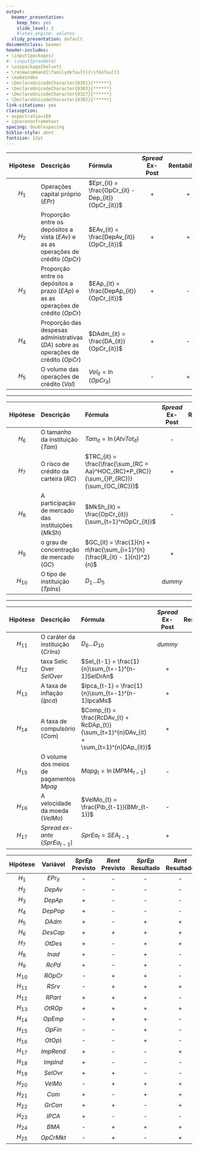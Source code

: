 ```yaml
---
output:
  beamer_presentation:
    keep_tex: yes
    slide_level: 2
    #latex_engine: xelatex
  slidy_presentation: default
documentclass: beamer
header-includes:
- \input{packages}
#- \input{preamble}
- \usepackage{helvet}
- \renewcommand{\familydefault}{\sfdefault}
- \makeindex
- \DeclareUnicodeCharacter{0301}{******}
- \DeclareUnicodeCharacter{0303}{******}
- \DeclareUnicodeCharacter{0327}{******}
- \DeclareUnicodeCharacter{0302}{******}
link-citations: yes
classoption:
- aspectratio=169
- ignorenonframetext
spacing: doublespacing
biblio-style: abnt
fontsize: 12pt
---
```


<div class="verysmall">

| Hipótese | Descrição                  | Fórmula          | *Spread* Ex-Post  | Rentabilidade |
|:-----: | :--------------------------- | :--------------------- | :-------:  | :----------: |
| $H_{1}$  | Operações capital próprio ($EPr$)                                                  | $Epr_{it} = \frac{OpCr_{it} - Dep_{it}}{OpCr_{it}}$                            | +               | +             |
| $H_{2}$  | Proporção entre os depósitos a vista ($EAv$) e as as operações de crédito ($OpCr$)                                                               | $EAv_{it} = \frac{DepAv_{it}}{OpCr_{it}}$                                      | +               | +             |
| $H_{3}$  | Proporção entre os depósitos a prazo ($EAp$) e as as operações de crédito ($OpCr$)                                                               | $EAp_{it} = \frac{DepAp_{it}}{OpCr_{it}}$                                    | +               | -             |
| $H_{4}$  | Proporção das despesas administrativas ($DA$) sobre as operações de crédito ($OpCr$)                                                            | $DAdm_{it} = \frac{DA_{it}}{OpCr_{it}}$                                      | +               | -             |
| $H_{5}$  | O volume das operações de crédito ($Vol$)                         | $Vol_{it} = \ln(OpCr_{it})$                                                  | -               | +             |


---


| Hipótese | Descrição                  | Fórmula          | *Spread* Ex-Post  | Rentabilidade |
|:-----: | :--------------------------- | :--------------------- | :-------:  | :----------: |
| $H_{6}$  | O tamanho da instituição ($Tam$)                                  | $Tam_{it} = \ln(AtvTot_{it})$                                                | -               | +             |
| $H_{7}$  | O risco de crédito da carteira ($RC$)                             | $TRC_{it} = \frac{\frac{\sum_{RC = Aa}^HOC_{RC}*P_{RC}}{\sum_{}P_{RC}}}{\sum_{OC_{RC}}}$                          | +               | +             |
| $H_{8}$  | A participação de mercado das instituições ($MkSh$)               | $MkSh_{it} = \frac{OpCr_{it}}{\sum_{t=1}^nOpCr_{it}}$                        | -               | +             |
| $H_{9}$  | o grau de concentração de mercado ($GC$)                          | $GC_{it} = \frac{1}{n} + n\frac{\sum_{i=1}^{n}(\frac{R_{it} - 1}{n})^2}{n}$  | +               | +             |
| $H_{10}$  | O tipo de instituição ($TpIns$)                                  | $D_{1}...D_{5}$                                                              | *dummy*               | *dummy*             |

---


| Hipótese | Descrição                  | Fórmula          | *Spread* Ex-Post  | Rentabilidade |
|:-----: | :--------------------------- | :--------------------- | :-------:  | :----------: |
| $H_{11}$  | O caráter da instituição ($CrIns$)                               | $D_{6}...D_{10}$                                                             | *dummy*               | *dummy*             |
| $H_{12}$  | taxa Selic Over $SelOver$                                        | $Sel_{t-1} = \frac{1}{n}\sum_{t=-1}^{n-1}SelDrAn$                            | +               | +             |
| $H_{13}$  | A taxa de inflação ($Ipca$)                                      | $Ipca_{t-1} = \frac{1}{n}\sum_{t=-1}^{n-1}IpcaMs$                            | +               | -             |
| $H_{14}$  | A taxa de compulsório ($Com$)                                    | $Comp_{t} = \frac{RcDAv_{t} + RcDAp_{t}}{\sum_{t=1}^{n}DAv_{it} + \sum_{t=1}^{n}DAp_{it}}$                                                       | +               | -             |
| $H_{15}$  | O volume dos meios de pagamentos $Mpag$                          | $Mapg_{t} = \ln(MPM4_{t-1})$                                                 | -               | +             |
| $H_{16}$  | A velocidade da moeda ($VelMo$)                                  | $VelMo_{t} = \frac{Pib_{t-1}}{BMr_{t-1}}$                                    | -               | +             |
| $H_{17}$  | *Spread ex-ante* ($SprEa_{t-1}$)                                 | $SprEa_{t} = SEA_{t-1}$                                                      | +               | +             |


</div>




| Hipótese | Variável      | $SprEp$ Previsto  | $Rent$ Previsto |  $SprEp$ Resultado  | $Rent$ Resultado |
|:-----:   | :---------:   |:------------: | :--: | :------------: | :--: |
| $H_{1}$  | $EPr_{it}$    |    -          |  -   |     -          |  -   |
| $H_{2}$  | $DepAv$       |    -          |  -   |     -          |  -   |
| $H_{3}$  | $DepAp$       |    +          |  -   |     -          |  -   |
| $H_{4}$  | $DepPop$      |    +          |  -   |     -          |  -   |
| $H_{5}$  | $DAdm$        |    +          |  -   |     +          |  +   |
| $H_{6}$  | $DesCap$      |    +          |  +   |     +          |  +   |
| $H_{7}$  | $OtDes$       |    +          |  -   |     +          |  +   |
| $H_{8}$  | $Inad$        |    +          |  -   |     +          |  -   |
| $H_{9}$  | $RcPd$        |    +          |  -   |     +          |  -   |
| $H_{10}$ | $ROpCr$       |    -          |  +   |     +          |  -   |
| $H_{11}$ | $RSrv$        |    -          |  +   |     +          |  +   |
| $H_{12}$ | $RPart$       |    +          |  +   |     +          |  -   |
| $H_{13}$ | $OtROp$       |    +          |  +   |     +          |  +   |
| $H_{14}$ | $OpEmp$       |    -          |  +   |     +          |  -   |
| $H_{15}$ | $OpFin$       |    -          |  -   |     +          |  -   |
| $H_{16}$ | $OtOp$)       |    -          |  -   |     +          |  -   |
| $H_{17}$ | $ImpRend$     |    +          |  -   |     -          |  +   |
| $H_{18}$ | $ImpInd$      |    +          |  -   |     -          |  -   |
| $H_{19}$ | $SelOvr$      |    +          |  +   |     -          |  -   |
| $H_{20}$ | $VelMo$       |    -          |  +   |     +          |  +   |
| $H_{21}$ | $Com$         |    +          |  -   |     +          |  +   |
| $H_{22}$ |  $GrCon$      |    +          |  +   |     -          |  +   |
| $H_{23}$ | $IPCA$        |    +          |  -   |     -          |  -   |
| $H_{24}$ | $BMA$         |    -          |  +   |     +          |  +   |
| $H_{25}$ | $OpCrMkt$     |    -          |  +   |     -          |  +   |

